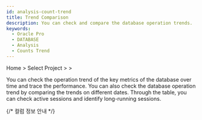 ```yaml
---
id: analysis-count-trend
title: Trend Comparison
description: You can check and compare the database operation trends.
keywords:
  - Oracle Pro
  - DATABASE
  - Analysis
  - Counts Trend
---
```


Home &gt; Select Project &gt; <Cmdname sid="side_analysis" className="uitext" /> &gt; <Cmdname sid="side_dbCompareTrends" className="uitext" />

You can check the operation trend of the key metrics of the database over time and trace the performance. You can also check the database operation trend by comparing the trends on different dates. Through the <Cmdname sid="active_sessions" /> table, you can check active sessions and identify long-running sessions.


<Dbv2counttrendbasicusage />


<Dbv2counttrendselectinstance />


<Dbv2counttrendcompare />


<Dbv2counttrendcomparetime />


<Dbv2counttrendspreset />

{/* 컬럼 정보 안내 */}

<Oraclecolumn level={2} />
